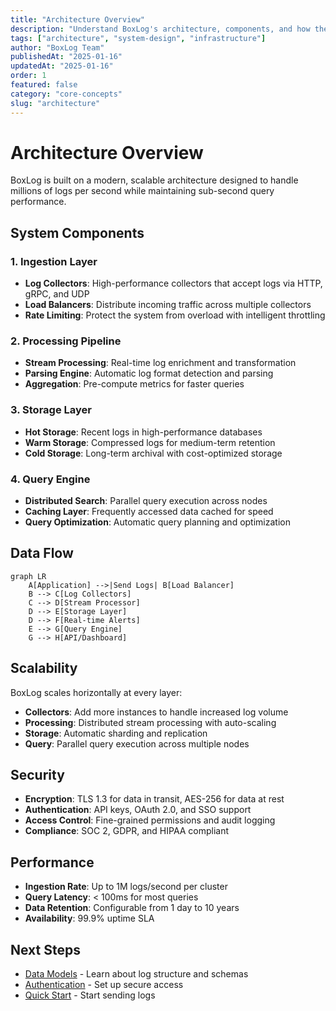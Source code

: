 ```yaml
---
title: "Architecture Overview"
description: "Understand BoxLog's architecture, components, and how they work together to provide reliable logging and monitoring."
tags: ["architecture", "system-design", "infrastructure"]
author: "BoxLog Team"
publishedAt: "2025-01-16"
updatedAt: "2025-01-16"
order: 1
featured: false
category: "core-concepts"
slug: "architecture"
---
```


# Architecture Overview

BoxLog is built on a modern, scalable architecture designed to handle millions of logs per second while maintaining sub-second query performance.

## System Components

### 1. Ingestion Layer
- **Log Collectors**: High-performance collectors that accept logs via HTTP, gRPC, and UDP
- **Load Balancers**: Distribute incoming traffic across multiple collectors
- **Rate Limiting**: Protect the system from overload with intelligent throttling

### 2. Processing Pipeline
- **Stream Processing**: Real-time log enrichment and transformation
- **Parsing Engine**: Automatic log format detection and parsing
- **Aggregation**: Pre-compute metrics for faster queries

### 3. Storage Layer
- **Hot Storage**: Recent logs in high-performance databases
- **Warm Storage**: Compressed logs for medium-term retention
- **Cold Storage**: Long-term archival with cost-optimized storage

### 4. Query Engine
- **Distributed Search**: Parallel query execution across nodes
- **Caching Layer**: Frequently accessed data cached for speed
- **Query Optimization**: Automatic query planning and optimization

## Data Flow

```mermaid
graph LR
    A[Application] -->|Send Logs| B[Load Balancer]
    B --> C[Log Collectors]
    C --> D[Stream Processor]
    D --> E[Storage Layer]
    D --> F[Real-time Alerts]
    E --> G[Query Engine]
    G --> H[API/Dashboard]
```

## Scalability

BoxLog scales horizontally at every layer:

- **Collectors**: Add more instances to handle increased log volume
- **Processing**: Distributed stream processing with auto-scaling
- **Storage**: Automatic sharding and replication
- **Query**: Parallel query execution across multiple nodes

## Security

- **Encryption**: TLS 1.3 for data in transit, AES-256 for data at rest
- **Authentication**: API keys, OAuth 2.0, and SSO support
- **Access Control**: Fine-grained permissions and audit logging
- **Compliance**: SOC 2, GDPR, and HIPAA compliant

## Performance

- **Ingestion Rate**: Up to 1M logs/second per cluster
- **Query Latency**: < 100ms for most queries
- **Data Retention**: Configurable from 1 day to 10 years
- **Availability**: 99.9% uptime SLA

## Next Steps

- [Data Models](/docs/core-concepts/data-models) - Learn about log structure and schemas
- [Authentication](/docs/core-concepts/authentication) - Set up secure access
- [Quick Start](/docs/getting-started/quick-start) - Start sending logs